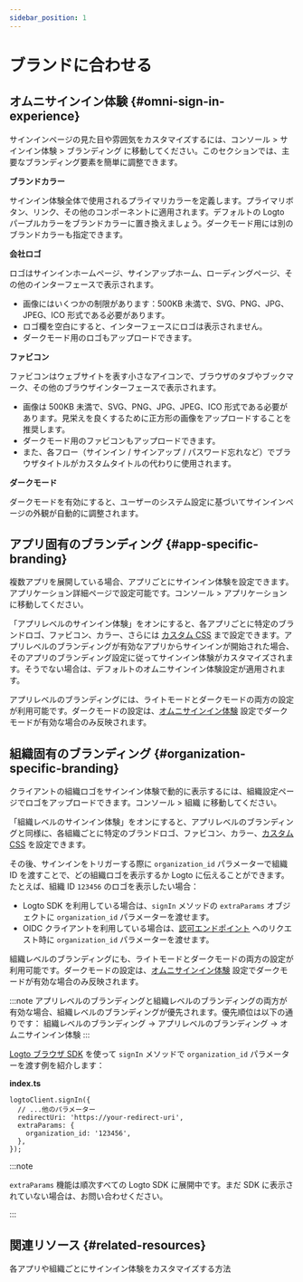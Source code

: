 ```yaml
---
sidebar_position: 1
---
```


# ブランドに合わせる

## オムニサインイン体験 \{#omni-sign-in-experience}

サインインページの見た目や雰囲気をカスタマイズするには、<CloudLink to="/sign-in-experience/branding">コンソール > サインイン体験 > ブランディング</CloudLink> に移動してください。このセクションでは、主要なブランディング要素を簡単に調整できます。

**ブランドカラー**

サインイン体験全体で使用されるプライマリカラーを定義します。プライマリボタン、リンク、その他のコンポーネントに適用されます。デフォルトの Logto パープルカラーをブランドカラーに置き換えましょう。ダークモード用には別のブランドカラーも指定できます。

**会社ロゴ**

ロゴはサインインホームページ、サインアップホーム、ローディングページ、その他のインターフェースで表示されます。

- 画像にはいくつかの制限があります：500KB 未満で、SVG、PNG、JPG、JPEG、ICO 形式である必要があります。
- ロゴ欄を空白にすると、インターフェースにロゴは表示されません。
- ダークモード用のロゴもアップロードできます。

**ファビコン**

ファビコンはウェブサイトを表す小さなアイコンで、ブラウザのタブやブックマーク、その他のブラウザインターフェースで表示されます。

- 画像は 500KB 未満で、SVG、PNG、JPG、JPEG、ICO 形式である必要があります。見栄えを良くするために正方形の画像をアップロードすることを推奨します。
- ダークモード用のファビコンもアップロードできます。
- また、各フロー（サインイン / サインアップ / パスワード忘れなど）でブラウザタイトルがカスタムタイトルの代わりに使用されます。

**ダークモード**

ダークモードを有効にすると、ユーザーのシステム設定に基づいてサインインページの外観が自動的に調整されます。

## アプリ固有のブランディング \{#app-specific-branding}

複数アプリを展開している場合、アプリごとにサインイン体験を設定できます。アプリケーション詳細ページで設定可能です。<CloudLink to="/applications">コンソール > アプリケーション</CloudLink> に移動してください。

「アプリレベルのサインイン体験」をオンにすると、各アプリごとに特定のブランドロゴ、ファビコン、カラー、さらには [カスタム CSS](/customization/custom-css) まで設定できます。アプリレベルのブランディングが有効なアプリからサインインが開始された場合、そのアプリのブランディング設定に従ってサインイン体験がカスタマイズされます。そうでない場合は、デフォルトのオムニサインイン体験設定が適用されます。

アプリレベルのブランディングには、ライトモードとダークモードの両方の設定が利用可能です。ダークモードの設定は、[オムニサインイン体験](#omni-sign-in-experience) 設定でダークモードが有効な場合のみ反映されます。

## 組織固有のブランディング \{#organization-specific-branding}

クライアントの組織ロゴをサインイン体験で動的に表示するには、組織設定ページでロゴをアップロードできます。<CloudLink to="/organizations">コンソール > 組織</CloudLink> に移動してください。

「組織レベルのサインイン体験」をオンにすると、アプリレベルのブランディングと同様に、各組織ごとに特定のブランドロゴ、ファビコン、カラー、[カスタム CSS](/customization/custom-css) を設定できます。

その後、サインインをトリガーする際に `organization_id` パラメーターで組織 ID を渡すことで、どの組織ロゴを表示するか Logto に伝えることができます。たとえば、組織 ID `123456` のロゴを表示したい場合：

- Logto SDK を利用している場合は、`signIn` メソッドの `extraParams` オブジェクトに `organization_id` パラメーターを渡せます。
- OIDC クライアントを利用している場合は、[認可エンドポイント](https://openid.net/specs/openid-connect-core-1_0.html#AuthorizationEndpoint) へのリクエスト時に `organization_id` パラメーターを渡せます。

組織レベルのブランディングにも、ライトモードとダークモードの両方の設定が利用可能です。ダークモードの設定は、[オムニサインイン体験](#omni-sign-in-experience) 設定でダークモードが有効な場合のみ反映されます。

:::note
アプリレベルのブランディングと組織レベルのブランディングの両方が有効な場合、組織レベルのブランディングが優先されます。優先順位は以下の通りです：
組織レベルのブランディング → アプリレベルのブランディング → オムニサインイン体験
:::

[Logto ブラウザ SDK](/quick-starts/vanilla-js/#implement-sign-in-and-sign-out) を使って `signIn` メソッドで `organization_id` パラメーターを渡す例を紹介します：

**index.ts**

```tsx
logtoClient.signIn({
  // ...他のパラメーター
  redirectUri: 'https://your-redirect-uri',
  extraParams: {
    organization_id: '123456',
  },
});
```

:::note

`extraParams` 機能は順次すべての Logto SDK に展開中です。まだ SDK に表示されていない場合は、お問い合わせください。

:::

## 関連リソース \{#related-resources}

<Url href="https://blog.logto.io/organization-and-app-sign-in">
  各アプリや組織ごとにサインイン体験をカスタマイズする方法
</Url>
